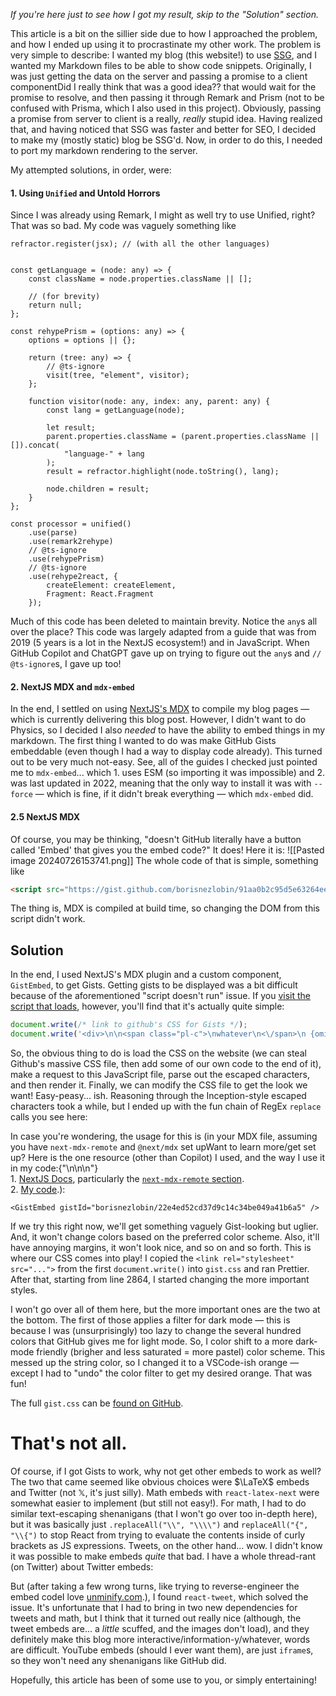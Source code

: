 *If you're here just to see how I got my result, skip to the "Solution" section.*

This article is a bit on the sillier side due to how I approached the problem, and how I ended up using it to procrastinate my other work. The problem is very simple to describe: I wanted my blog (this website!) to use [SSG](https://nextjs.org/docs/app), and I wanted my Markdown files to be able to show code snippets. Originally, I was just getting the data on the server and passing a promise to a client component<Footnote id="1">Did I really think that was a good idea??</Footnote> that would wait for the promise to resolve, and then passing it through Remark and Prism (not to be confused with Prisma, which I also used in this project). Obviously, passing a promise from server to client is a really, *really* stupid idea. Having realized that, and having noticed that SSG was faster and better for SEO, I decided to make my (mostly static) blog be SSG'd. Now, in order to do this, I needed to port my markdown rendering to the server.

My attempted solutions, in order, were:
#### 1. Using `Unified` and Untold Horrors

Since I was already using Remark, I might as well try to use Unified, right? That was so bad. My code was vaguely something like

```tsx
refractor.register(jsx); // (with all the other languages)


const getLanguage = (node: any) => {
    const className = node.properties.className || [];

    // (for brevity)
    return null;
};

const rehypePrism = (options: any) => {
    options = options || {};

    return (tree: any) => {
        // @ts-ignore
        visit(tree, "element", visitor);
    };

    function visitor(node: any, index: any, parent: any) {
        const lang = getLanguage(node);

        let result;
		parent.properties.className = (parent.properties.className || []).concat(
			"language-" + lang
		);
		result = refractor.highlight(node.toString(), lang);

        node.children = result;
    }
};

const processor = unified()
    .use(parse)
    .use(remark2rehype)
    // @ts-ignore
    .use(rehypePrism)
    // @ts-ignore
    .use(rehype2react, {
        createElement: createElement,
        Fragment: React.Fragment
    });
```

Much of this code has been deleted to maintain brevity. Notice the `any`s all over the place? This code was largely adapted from a guide that was from 2019 (5 years is a lot in the NextJS ecosystem!) and in JavaScript. When GitHub Copilot and ChatGPT gave up on trying to figure out the `any`s and `// @ts-ignore`s, I gave up too!

#### 2. NextJS MDX and `mdx-embed`

In the end, I settled on using [NextJS's MDX](https://nextjs.org/docs/app/building-your-application/configuring/mdx) to compile my blog pages — which is currently delivering this blog post. However, I didn't want to do Physics, so I decided I also *needed* to have the ability to embed things in my markdown. The first thing I wanted to do was make GitHub Gists embeddable (even though I had a way to display code already). This turned out to be very much not-easy. See, all of the guides I checked just pointed me to `mdx-embed`... which 1. uses ESM (so importing it was impossible) and 2. was last updated in 2022, meaning that the only way to install it was with `--force` — which is fine, if it didn't break everything — which `mdx-embed` did.

#### 2.5 NextJS MDX

Of course, you may be thinking, "doesn't GitHub literally have a button called 'Embed' that gives you the embed code?" It does! Here it is:
![[Pasted image 20240726153741.png]]
The whole code of that is simple, something like
```html
<script src="https://gist.github.com/borisnezlobin/91aa0b2c95d5e63264ee4da2d7649fc9.js"></script>
```
The thing is, MDX is compiled at build time, so changing the DOM from this script didn't work.

## Solution

In the end, I used NextJS's MDX plugin and a custom component, `GistEmbed`, to get Gists. Getting gists to be displayed was a bit difficult because of the aforementioned "script doesn't run" issue. If you [visit the script that loads](https://gist.github.com/borisnezlobin/91aa0b2c95d5e63264ee4da2d7649fc9.js), however, you'll find that it's actually quite simple:

```js
document.write(/* link to github's CSS for Gists */);
document.write('<div>\n\n<span class="pl-c">\nwhatever\n<\/span>\n {omitted}<\/div>');
```

So, the obvious thing to do is load the CSS on the website (we can steal Github's massive CSS file, then add some of our own code to the end of it), make a request to this JavaScript file, parse out the escaped characters, and then render it. Finally, we can modify the CSS file to get the look we want! Easy-peasy... ish. Reasoning through the Inception-style escaped characters took a while, but I ended up with the fun chain of RegEx `replace` calls you see here:

<GistEmbed gistId="borisnezlobin/22e4ed52cd37d9c14c34be049a41b6a5" />

In case you're wondering, the usage for this is (in your MDX file, assuming you have `next-mdx-remote` and `@next/mdx` set up<Footnote id="2">Want to learn more/get set up? Here is the one resource (other than Copilot) I used, and the way I use it in my code:{"\n\n\n"}<br />1. [NextJS Docs](https://nextjs.org/docs/app/building-your-application/configuring/mdx), particularly the [`next-mdx-remote` section](https://nextjs.org/docs/app/building-your-application/configuring/mdx#remote-mdx).<br />2. [My code](https://github.com/borisnezlobin/website/blob/main/app/components/article-body.tsx).</Footnote>):

```tsx
<GistEmbed gistId="borisnezlobin/22e4ed52cd37d9c14c34be049a41b6a5" />
```

If we try this right now, we'll get something vaguely Gist-looking but uglier. And, it won't change colors based on the preferred color scheme. Also, it'll have annoying margins, it won't look nice, and so on and so forth. This is where our CSS comes into play! I copied the `<link rel="stylesheet" src="...">` from the first `document.write()` into `gist.css` and ran Prettier. After that, starting from line 2864, I started changing the more important styles.

<GistEmbed gistId="borisnezlobin/307e5e45c85b42a8269be0da26bde3a3" />

I won't go over all of them here, but the more important ones are the two at the bottom. The first of those applies a filter for dark mode — this is because I was (unsurprisingly) too lazy to change the several hundred colors that GitHub gives me for light mode. So, I color shift to a more dark-mode friendly (brigher and less saturated = more pastel) color scheme. This messed up the string color, so I changed it to a VSCode-ish orange — except I had to "undo" the color filter to get my desired orange. That was fun!

The full `gist.css` can be [found on GitHub](https://github.com/borisnezlobin/website/blob/main/app/styles/gist.css).

# That's not all.

Of course, if I got Gists to work, why not get other embeds to work as well? The two that came seemed like obvious choices were $\LaTeX$ embeds and Twitter (not $\mathbb{X}$, it's just silly). Math embeds with `react-latex-next` were somewhat easier to implement (but still not easy!). For math, I had to do similar text-escaping shenanigans (that I won't go over too in-depth here), but it was basically just `.replaceAll("\\", "\\\\")` and `replaceAll("{", "\\{")` to stop React from trying to evaluate the contents inside of curly brackets as JS expressions. Tweets, on the other hand... wow. I didn't know it was possible to make embeds *quite* that bad. I have a whole thread-rant (on Twitter) about Twitter embeds:

<Tweet tweetId="1817713386102428029" />

But (after taking a few wrong turns, like trying to reverse-engineer the embed code<Footnote id="3" >I love [unminify.com](https://unminify.com).</Footnote>), I found `react-tweet`, which solved the issue. It's unfortunate that I had to bring in two new dependencies for tweets and math, but I think that it turned out really nice (although, the tweet embeds are... a *little* scuffed, and the images don't load), and they definitely make this blog more interactive/information-y/whatever, words are difficult. YouTube embeds (should I ever want them), are just `iframe`s, so they won't need any shenanigans like GitHub did.

Hopefully, this article has been of some use to you, or simply entertaining!